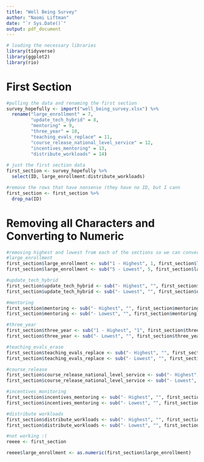 ```yaml
---
title: "Well Being Survey"
author: "Naomi Liftman"
date: "`r Sys.Date()`"
output: pdf_document
---
```


```r
# loading the necessary libraries
library(tidyverse)
library(ggplot2)
library(rio)
```

# First Section

```r
#pulling the data and renaming the first section
survey_hopefully <- import("well_being_survey.xlsx") %>% 
  rename("large_enrollment" = 7,
         "update_tech_hybrid" = 8,
         "mentoring" = 9,
         "three_year" = 10,
         "teaching_evals_replace" = 11,
         "course_release_national_level_service" = 12,
         "incentives_mentoring" = 13,
         "distribute_workloads" = 14)
  
# just the first section data
first_section <- survey_hopefully %>% 
  select(ID, large_enrollment:distribute_workloads)

#remove the rows that have nonsense (they have no ID, but I cann
first_section <- first_section %>% 
  drop_na(ID)

```

# Removing all Characters and Converting to Numeric
```r
#removing highest and lowest from each of the sections so we can convert to numeric
#large_enrollment
first_section$large_enrollment <- sub("1 - Highest", 1, first_section$large_enrollment)
first_section$large_enrollment <- sub("5 - Lowest", 5, first_section$large_enrollment)

#update_tech_hybrid
first_section$update_tech_hybrid <- sub("- Highest", "", first_section$update_tech_hybrid)
first_section$update_tech_hybrid <- sub("- Lowest", "", first_section$update_tech_hybrid)

#mentoring
first_section$mentoring <- sub("- Highest", "", first_section$mentoring)
first_section$mentoring <- sub("- Lowest", "", first_section$mentoring)

#three_year
first_section$three_year <- sub("1 - Highest", "1", first_section$three_year)
first_section$three_year <- sub("- Lowest", "", first_section$three_year)

#teaching_evals_erase
first_section$teaching_evals_replace <- sub("- Highest", "", first_section$teaching_evals_replace)
first_section$teaching_evals_replace <- sub("- Lowest", "", first_section$teaching_evals_replace)

#course_release
first_section$course_release_national_level_service <- sub("- Highest", "", first_section$course_release_national_level_service)
first_section$course_release_national_level_service <- sub("- Lowest", "", first_section$course_release_national_level_service)

#incentives_monitoring
first_section$incentives_mentoring <- sub("- Highest", "", first_section$incentives_mentoring)
first_section$incentives_mentoring <- sub("- Lowest", "", first_section$incentives_mentoring)

#distribute workloads
first_section$distribute_workloads <- sub("- Highest", "", first_section$distribute_workloads)
first_section$distribute_workloads <- sub("- Lowest", "", first_section$distribute_workloads)

#not working :(
reeee <- first_section

reeee$large_enrollment <- as.numeric(first_section$large_enrollment)
```

